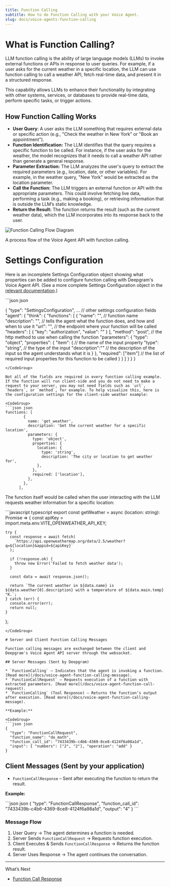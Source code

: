 ```yaml
---
title: Function Calling
subtitle: How to do Function Calling with your Voice Agent.
slug: docs/voice-agents-function-calling
---
```



<Markdown src="../snippets/voice-agent.mdx" />

# What is Function Calling?

LLM function calling is the ability of large language models (LLMs) to invoke external functions or APIs in response to user queries. For example, if a user asks for the current weather in a specific location, the LLM can use function calling to call a weather API, fetch real-time data, and present it in a structured response.

This capability allows LLMs to enhance their functionality by integrating with other systems, services, or databases to provide real-time data, perform specific tasks, or trigger actions.

## How Function Calling Works

* **User Query**: A user asks the LLM something that requires external data or specific action (e.g., "Check the weather in New York" or "Book an appointment").
* **Function Identification:** The LLM identifies that the query requires a specific function to be called. For instance, if the user asks for the weather, the model recognizes that it needs to call a weather API rather than generate a general response.
* **Parameter Extraction:** The LLM analyzes the user's query to extract the required parameters (e.g., location, date, or other variables). For example, in the weather query, "New York" would be extracted as the location parameter.
* **Call the Function:** The LLM triggers an external function or API with the appropriate parameters. This could involve fetching live data, performing a task (e.g., making a booking), or retrieving information that is outside the LLM’s static knowledge.
* **Return the Result:** The function returns the result (such as the current weather data), which the LLM incorporates into its response back to the user.

![Function Calling Flow Diagram](/images/eeabc83a8fdea7b8dfc046e47c5af0327ac28f87eeef25e6a74182b4185c0b78-Function_call_flow_chart.png)

A process flow of the Voice Agent API with function calling.

# Settings Configuration

Here is an incomplete Settings Configuration object showing what properties can be added to configure function calling with Deepgram's Voice Agent API. (See a more complete Settings Configuration object in the [relevant documentation](/docs/voice-agents-function-calling).)

<CodeGroup>
  ```json json

  {
    "type": "SettingsConfiguration",
    ... // other settings configuration fields
    "agent": {
      "think": {
        "functions": [
          {
            "name": "", // function name
            "description": "", // tells the agent what the function does, and how and when to use it
            "url": "", // the endpoint where your function will be called
            "headers": [ 
              {
                "key": "authorization",
                "value": ""
              }
            ],
            "method": "post", // the http method to use when calling the function
            "parameters": {
              "type": "object",
              "properties": {
                "item": { // the name of the input property
                  "type": "string", // the type of the input
                  "description":"" // the description of the input so the agent understands what it is
                }
              },
              "required": ["item"] // the list of required input properties for this function to be called
            }
          }
        ]
      }
    }
  }
  ```
</CodeGroup>

Not all of the fields are required in every function calling example. If the function will run client-side and you do not need to make a request to your server, you may not need fields such as `url`, `headers`, or `method`, for example. To help visualize this, here is the configuration settings for the client-side weather example:

<CodeGroup>
  ```json json
  functions: [
          {
            name: 'get_weather',
            description: 'Get the current weather for a specific location',
            parameters: {
              type: 'object',
              properties: {
                location: {
                  type: 'string',
                  description: 'The city or location to get weather for',
                },
              },
              required: ['location'],
            },
          },
        ],
  ```
</CodeGroup>

The function itself would be called when the user interacting with the LLM requests weather information for a specific location:

<CodeGroup>
  ```javascript typescript
  export const getWeather = async (location: string): Promise<string | null> => {
    const apiKey = import.meta.env.VITE_OPENWEATHER_API_KEY;

    try {
      const response = await fetch(
        `https://api.openweathermap.org/data/2.5/weather?q=${location}&appid=${apiKey}`
      );

      if (!response.ok) {
        throw new Error('Failed to fetch weather data');
      }

      const data = await response.json();

      return `The current weather in ${data.name} is ${data.weather[0].description} with a temperature of ${data.main.temp}°K.`;
    } catch (err) {
      console.error(err);
      return null;
    }
  };
  ```
</CodeGroup>

# Server and Client Function Calling Messages

Function calling messages are exchanged between the client and Deepgram's Voice Agent API server through the websocket.

## Server Messages (Sent by Deepgram)

* `FunctionCalling` – Indicates that the agent is invoking a function. [Read more](/docs/voice-agent-function-calling-message).
* `FunctionCallRequest` – Requests execution of a function with extracted parameters. [Read more](/docs/voice-agent-function-call-request).
* `FunctionCalling` (Tool Response) – Returns the function’s output after execution. [Read more](/docs/voice-agent-function-calling-message).

**Example:**

<CodeGroup>
  ```json json
  {
    "type": "FunctionCallRequest",
    "function_name": "do_math",
    "function_call_id": "7433439b-c4b6-4369-8ce8-4124f6a98a1d",
    "input": { "numbers": ["2", "2"], "operation": "add" }
  }
  ```
</CodeGroup>

## Client Messages (Sent by your application)

* `FunctionCallResponse` – Sent after executing the function to return the result.

**Example:**

<CodeGroup>
  ```json json
  {
    "type": "FunctionCallResponse",
    "function_call_id": "7433439b-c4b6-4369-8ce8-4124f6a98a1d",
    "output": "4"
  }
  ```
</CodeGroup>

### Message Flow

1. User Query → The agent determines a function is needed.
2. Server Sends `FunctionCallRequest` → Requests function execution.
3. Client Executes & Sends `FunctionCallResponse` → Returns the function result.
4. Server Uses Response → The agent continues the conversation.

***

What’s Next

* [Function Call Response](/docs/voice-agent-function-call-response)
